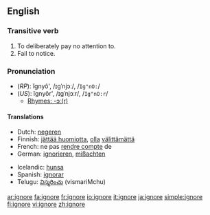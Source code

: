 ==English==

===Transitive verb===
{{en-verb|ignor|ing}}

# To deliberately pay no attention to.
# Fail to notice.

===Pronunciation===
*(''RP''): ĭgnyô', /ɪɡˈnjɔː/, /<tt>Ig"nO:</tt>/
*(''US''): ĭgnyôr', /ɪɡˈnjɔːr/, /<tt>Ig"nO:r</tt>/
**[[rhymes:English:-ɔː(r)|Rhymes: -ɔː(r)]]

====Translations====
{{top}}
*Dutch: [[negeren]]
*Finnish: [[jättää huomiotta]], [[olla]] [[välittää|välittämättä]]
*French: ne pas [[rendre compte]] de<!--note: "ignorer" is incorrect; this means "to be ignorant of", not "to ignore"-->
*German: [[ignorieren]], [[mißachten]]
{{mid}}
*Icelandic: [[hunsa]]
*Spanish: [[ignorar]]
*Telugu: [[విస్మరించు]] (vismariMchu)
{{bottom}}

[[ar:ignore]]
[[fa:ignore]]
[[fr:ignore]]
[[io:ignore]]
[[it:ignore]]
[[ja:ignore]]
[[simple:ignore]]
[[fi:ignore]]
[[vi:ignore]]
[[zh:ignore]]